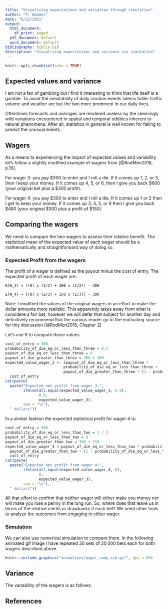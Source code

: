 ```yaml
---
title: "Visualizing expectations and variation through simulation"
author: "P. Adames"
date: "8/22/2021"
output:
  html_document:
    df_print: paged
  pdf_document: default
  word_document: default
bibliography: biblio.bib
description: "Visualizing expectations and variance via simulation"
---
```


```r
knitr::opts_chunk$set(echo = TRUE)
```

## Expected values and variance

I am not a fan of gambling but I find it interesting to think that life itself is a gamble.
To avoid the inevitability of daily random events seems futile: 
traffic volume and weather are but the two more prominent in our daily lives.

Oftentimes forecasts and averages are rendered useless by the
seemingly wild variations encountered in spatial and temporal oddities inherent to natural phenomena.
After all, statistics in general is well known for failing to predict the unusual events.

## Wagers 

As a means to experiencing the impact of expected values and variability let's follow a slightly modified
example of wagers from [@RodMen2018, p.19].

For wager 3:  you pay $300 to enter and I roll a die. If it comes up 1, 2, or 3, then
I keep your money. If it comes up 4, 5, or 6, then I give you back $600 (your
original bet plus a $300 profit).

For wager 4:  you pay $300 to enter and I roll a die. If it comes up 1 or 2 then I get
to keep your money. If it comes up 3, 4, 5, or 6 then I give you back $450 (your original $300 plus a profit of $150).


## Comparing the wagers

We need to compare the two wagers to assess their relative benefit.
The statistical mean of the expected value of each wager should be a mathematically and 
straightforward way of doing so.

### Expected Profit from the wagers

The profit of a wager is defined as the payout minus the cost of entry.
The expected profit of each wager are:

`E(W_3) = [(0) x (1/2) + 300 x (1/2)] - 300`

`E(W_4) = [(0) x (2/3) + 150 x (1/3)] - 300`
 
 
Note: I modified the values of the original wagers in an effort to make the dollar amounts more
realistic. This apparently takes away from what is considere a fair bet, however we will defer
that subject for another day and definitively recommend that the curious reader go to the motivating 
source for this discussion [@RodMen2018, Chapter 2] 

Let's use R to compute those values.

```r
cost_of_entry = 300
probability_of_die_eq_or_less_than_three = 0.5
payout_of_die_eq_or_less_than_three = 0
payout_of_die_greater_than_three = 300 + 300
expected_value_wager_3 <- (payout_of_die_eq_or_less_than_three *
                          probability_of_die_eq_or_less_than_three +
                          payout_of_die_greater_than_three * (1 - probability_of_die_eq_or_less_than_three)) -
  cost_of_entry
cat(paste(
  paste("Expected net profit from wager 3:",
        ifelse(all.equal(expected_value_wager_3, 0.0),
               0.0, 
               expected_value_wager_3),
        sep = "\n"),
  " dollars"))
```

In a similar fashion the expected statistical profit for wager 4 is:

```r
cost_of_entry = 300
probability_of_die_eq_or_less_than_two = 1 / 3
payout_of_die_eq_or_less_than_two = 0
payout_of_die_greater_than_two = 300 + 150
expected_value_wager_4 <-payout_of_die_eq_or_less_than_two * probability_of_die_eq_or_less_than_two +
  payout_of_die_greater_than_two * (1 - probability_of_die_eq_or_less_than_two) -
  cost_of_entry
cat(paste(
  paste("Expected net profit from wager 4:",
        ifelse(all.equal(expected_value_wager_4, 0),
               0, 
               expected_value_wager_3),
        sep = "\n"),
  " dollars"))
```

All that effort to confirm that neither wager will either make you money nor 
will make you lose a penny in the long run.
So, where does that leave us in terms of the relative merits or 
drawbacks if each bet?
We need other tools to analyze the outcomes from engaging in either
wager.



### Simulation

We can also use numerical simulation to compare them.
In the following animated gif image I have repeated 30 sets of 20,000 bets each for both wagers described above.


```r
knitr::include_graphics("animations/wager_comp_sim.gif", dpi = 86)
```


## Variance

The variability of the wagers is as follows:





## References